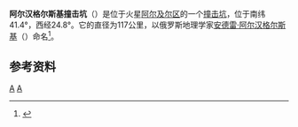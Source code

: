 {{Infobox crater
| title       = 阿尔汉格尔斯基撞击坑
| image       = Arkhangelsky crater dunes.jpg
| image_size  = 240px
| caption     = [[高分辨率成像科学设备|高分辨率成像科学设备]]拍摄的阿尔汉格尔斯基撞击坑。点击图片可以看到中央山峰上的峡谷
| coordinate_title = [[火星地理#經緯坐標|坐標]]
| globe       = 火星
| coordinates = {{coord|41.4|S|24.8|W|globe:mars_type:landmark|display=inline,title}}
| diameter    = {{convert|117|km}}
| eponym      = [[安德雷·阿尔汉格尔斯基|安德雷·阿尔汉格尔斯基]]
}}
'''阿尔汉格尔斯基撞击坑'''（{{lang-en|Arkhangelsky}}）是位于火星[[阿尔及尔区|阿尔及尔区]]的一个[[撞击坑|撞击坑]]，位于南纬41.4°，西经24.8°。它的直径为117公里，以俄罗斯地理学家[[安德雷·阿尔汉格尔斯基|安德雷·阿尔汉格尔斯基]]（{{lang|en|Andrey Arkhangelsky}}）命名<ref>{{Cite web |url=http://planetarynames.wr.usgs.gov/Feature/384 |title=http://planetarynames.wr.usgs.gov/ |access-date=2020-10-11 |archive-date=2017-11-11 |archive-url=https://web.archive.org/web/20171111151926/https://planetarynames.wr.usgs.gov/Feature/384 |dead-url=no }}</ref>。

== 参考资料 ==
{{reflist}}
{{火星地理}}
{{Mars-stub}}
{{crater-stub}}
[[Category:火星撞击坑|A]]
[[Category:阿耳古瑞区|A]]
